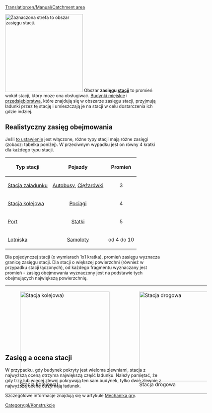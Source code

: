 [[Translation:en/Manual/Catchment area]]



[[File:en/Catchmentarea.png|thumb|right|250px|Zaznaczona strefa to obszar zasięgu stacji.]]
Obszar '''zasięgu [[pl/Manual/Stacje|stacji]]''' to promień wokół stacji, który może ona obsługiwać. [[pl/Domy|Budynki miejskie]] i [[pl/Manual/Przedsiębiorstwa|przedsiębiorstwa]], które znajdują się w obszarze zasięgu stacji, przyjmują ładunki przez tę stację i umieszczają je na stacji w celu dostarczenia ich gdzie indziej.

==Realistyczny zasięg obejmowania==
Jeśli [[pl/Ustawienia/Środowisko#pozwol-na-bardziej-realistyczny-zasieg-obejmowania|to ustawienie]] jest włączone, różne typy stacji mają różne zasięgi (zobacz: tabelka poniżej). W przeciwnym wypadku jest on równy 4 kratki dla każdego typu stacji.

{| {{en/Wikitable}}
|-
! Typ stacji !! Pojazdy !! Promień
|-
| [[pl/Manual/Stacja załadunku|Stacja załadunku]] 
| align="center" | [[pl/Manual/Pojazdy drogowe|Autobusy]], [[pl/Manual/Pojazdy drogowe|Ciężarówki]] 
| align="center" | 3
|-
| [[pl/Manual/Stacje kolejowe|Stacja kolejowa]] 
| align="center" | [[pl/Manual/Pociągi|Pociągi]]
| align="center" | 4
|-
| [[pl/Porty|Port]] 
| align="center" | [[pl/Manual/Statki|Statki]] 
| align="center" | 5
|-
| [[pl/Lotniska|Lotniska]] 
| align="center" | [[pl/Manual/Samoloty|Samoloty]] 
| align="center" | od 4 do 10
|}


Dla pojedynczej stacji (o wymiarach 1x1 kratka), promień zasięgu wyznacza granicę zasięgu stacji. Dla stacji o większej powierzchni (również w przypadku stacji łączonych), od każdego fragmentu wyznaczany jest promień - zasięg obejmowania wyznaczony jest na podstawie tych obejmujących największą powierzchnię.

<div style=" width: 650px; height: 190px; border: none; float:none; " >

{|
|-
|
[[File:en/Catch-one-rail.png|thumb|left|288px|Stacja kolejowa)]]

|
[[File:en/Catch-one-road.png|thumb|left|288px|Stacja drogowa]]

|
[[File:en/Catch-promotion.png|thumb|right|288px|Porównanie obu typów]]

|}
</div>
<!--Brakuje tu czegoś? Tak, w porównaniu z wersją angielską (na dzień 10.06.2020) - brakuje - tamten opis jest nieaktualny, usunięty tekst obecnie nie ma zastosowania-->
==Zasięg a ocena stacji==
W przypadku, gdy budynek pokryty jest wieloma zlewniami, stacja z najwyższą oceną otrzyma największą część ładunku. Należy pamiętać, że gdy trzy lub więcej zlewni pokrywają ten sam budynek, tylko dwie zlewnie z najwyższą oceną otrzymają ładunek.

Szczegółowe informacje znajdują się w artykule [[en/Manual/Game Mechanics/Main Page#cargo-delivery-to-stations|Mechanika gry]]. 

[[Category:pl/Konstrukcje]]